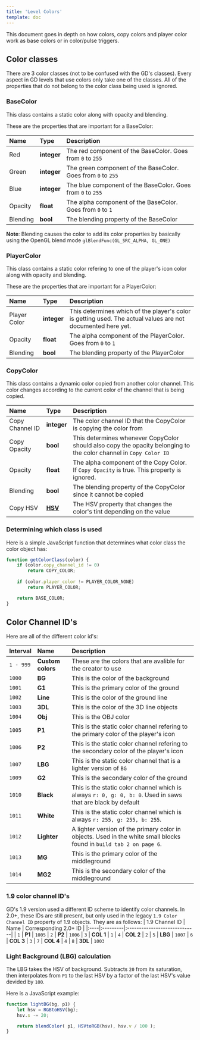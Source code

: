 ```yaml
---
title: 'Level Colors'
template: doc
---
```


This document goes in depth on how colors, copy colors and player color work as base colors or in color/pulse triggers.

## Color classes
There are 3 color classes (not to be confused with the GD's classes). Every aspect in GD levels that use colors only take one of the classes. All of the properties that do not belong to the color class being used is ignored.

### BaseColor
This class contains a static color along with opacity and blending.

These are the properties that are important for a BaseColor:

| Name     | Type        | Description           |
|:---------|:------------|:----------------------|
| Red      | **integer** | The red component of the BaseColor. Goes from `0` to `255` |
| Green    | **integer** | The green component of the BaseColor. Goes from `0` to `255` |
| Blue     | **integer** | The blue component of the BaseColor. Goes from `0` to `255` |
| Opacity  | **float**   | The alpha component of the BaseColor. Goes from `0` to `1` |
| Blending | **bool**    | The blending property of the BaseColor |

**Note**: Blending causes the color to add its color properties by basically using the OpenGL blend mode `glBlendFunc(GL_SRC_ALPHA, GL_ONE)`

### PlayerColor
This class contains a static color refering to one of the player's icon color along with opacity and blending.

These are the properties that are important for a PlayerColor:

| Name         | Type        | Description           |
|:-------------|:------------|:----------------------|
| Player Color | **integer** | This determines which of the player's color is getting used. The actual values are not documented here yet. |
| Opacity      | **float**   | The alpha component of the PlayerColor. Goes from `0` to `1` |
| Blending     | **bool**    | The blending property of the PlayerColor |

### CopyColor
This class contains a dynamic color copied from another color channel. This color changes according to the current color of the channel that is being copied.

| Name            | Type        | Description           |
|:----------------|:------------|:----------------------|
| Copy Channel ID | **integer** | The color channel ID that the CopyColor is copying the color from |
| Copy Opacity    | **bool**    | This determines whenever CopyColor should also copy the opacity belonging to the color channel in `Copy Color ID` |
| Opacity         | **float**   | The alpha component of the Copy Color. If `Copy Opacity` is true. This property is ignored. |
| Blending        | **bool**    | The blending property of the CopyColor since it cannot be copied |
| Copy HSV        | **[HSV](resources/client/level-components/level-string?id=object-string)** | The HSV property that changes the color's tint depending on the value |

### Determining which class is used
Here is a simple JavaScript function that determines what color class the color object has:

```javascript
function getColorClass(color) {
    if (color.copy_channel_id != 0)
        return COPY_COLOR;
    
    if (color.player_color != PLAYER_COLOR_NONE)
        return PLAYER_COLOR;

    return BASE_COLOR;
}
```

## Color Channel ID's
Here are all of the different color id's:

| Interval  | Name              | Description           |
|:----------|:------------------|:----------------------|
| `1 - 999` | **Custom colors** | These are the colors that are avalible for the creator to use |
| `1000`    | **BG**            | This is the color of the background |
| `1001`    | **G1**            | This is the primary color of the ground |
| `1002`    | **Line**          | This is the color of the ground line |
| `1003`    | **3DL**           | This is the color of the 3D line objects |
| `1004`    | **Obj**           | This is the OBJ color |
| `1005`    | **P1**            | This is the static color channel refering to the primary color of the player's icon |
| `1006`    | **P2**            | This is the static color channel refering to the secondary color of the player's icon |
| `1007`    | **LBG**           | This is the static color channel that is a lighter version of `BG` |
| `1009`    | **G2**            | This is the secondary color of the ground |
| `1010`    | **Black**         | This is the static color channel which is always `r: 0, g: 0, b: 0`. Used in saws that are black by default |
| `1011`    | **White**         | This is the static color channel which is always `r: 255, g: 255, b: 255`. |
| `1012`    | **Lighter**       | A lighter version of the primary color in objects. Used in the white small blocks found in `build tab 2 on page 6`. |
| `1013`    | **MG**            | This is the primary color of the middleground |
| `1014`    | **MG2**           | This is the secondary color of the middleground |


### 1.9 color channel ID's
GD's 1.9 version used a different ID scheme to identify color channels. In 2.0+, these IDs are still present, but only used in the legacy `1.9 Color Channel ID` property of 1.9 objects. They are as follows:
| 1.9 Channel ID | Name | Corresponding 2.0+ ID |
|:----|:---------|:-----------------------------|
| `1` | **P1**    | `1005`
| `2` | **P2**    | `1006`
| `3` | **COL 1** | `1`
| `4` | **COL 2** | `2`
| `5` | **LBG**   | `1007`
| `6` | **COL 3** | `3`
| `7` | **COL 4** | `4`
| `8` | **3DL**   | `1003`

### Light Background (LBG) calculation
The LBG takes the HSV of background. Subtracts `20` from its saturation, then interpolates from `P1` to the last HSV by a factor of the last HSV's value devided by `100`.

Here is a JavaScript example:
```javascript
function lightBG(bg, p1) {
    let hsv = RGBtoHSV(bg);
    hsv.s -= 20;

    return blendColor( p1, HSVtoRGB(hsv), hsv.v / 100 );
}
```